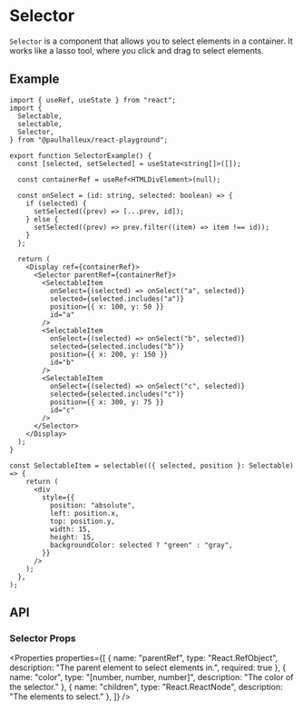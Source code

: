 
# Selector

`Selector` is a component that allows you to select elements in a container.
It works like a lasso tool, where you click and drag to select elements.

## Example

<SelectorExample />

```tsx
import { useRef, useState } from "react";
import {
  Selectable,
  selectable,
  Selector,
} from "@paulhalleux/react-playground";

export function SelectorExample() {
  const [selected, setSelected] = useState<string[]>([]);

  const containerRef = useRef<HTMLDivElement>(null);

  const onSelect = (id: string, selected: boolean) => {
    if (selected) {
      setSelected((prev) => [...prev, id]);
    } else {
      setSelected((prev) => prev.filter((item) => item !== id));
    }
  };

  return (
    <Display ref={containerRef}>
      <Selector parentRef={containerRef}>
        <SelectableItem
          onSelect={(selected) => onSelect("a", selected)}
          selected={selected.includes("a")}
          position={{ x: 100, y: 50 }}
          id="a"
        />
        <SelectableItem
          onSelect={(selected) => onSelect("b", selected)}
          selected={selected.includes("b")}
          position={{ x: 200, y: 150 }}
          id="b"
        />
        <SelectableItem
          onSelect={(selected) => onSelect("c", selected)}
          selected={selected.includes("c")}
          position={{ x: 300, y: 75 }}
          id="c"
        />
      </Selector>
    </Display>
  );
}

const SelectableItem = selectable(({ selected, position }: Selectable) => {
    return (
      <div
        style={{
          position: "absolute",
          left: position.x,
          top: position.y,
          width: 15,
          height: 15,
          backgroundColor: selected ? "green" : "gray",
        }}
      />
    );
  },
);
```

## API

### Selector Props

<Properties properties={[
  { name: "parentRef", type: "React.RefObject<HTMLElement>", description: "The parent element to select elements in.", required: true },
  { name: "color", type: "[number, number, number]", description: "The color of the selector." },
  { name: "children", type: "React.ReactNode", description: "The elements to select." },
]} />